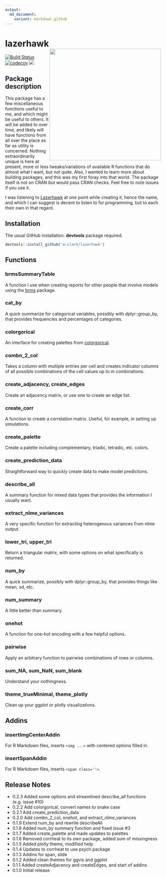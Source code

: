 ```yaml
---
output:
  md_document:
    variant: markdown_github
---
```


# lazerhawk <img src="man/img/lh_hex.png" align="right" width = 360/>

[![Build Status](https://travis-ci.org/m-clark/lazerhawk.svg?branch=master)](https://travis-ci.org/m-clark/lazerhawk)
[![codecov](https://codecov.io/gh/m-clark/lazerhawk/branch/master/graph/badge.svg)](https://codecov.io/gh/m-clark/lazerhawk)
<a href="" alt="Miscellaneous Shenanigans">
        <img src="https://img.shields.io/badge/miscellaneous_shenanigans-constant-ff5500.svg?colorA=00aaff&longCache=true&style=for-the-badge" /></a>
        
<!-- [](https://img.shields.io/badge/misc_shenanigans-constant-ff5500.svg) -->
<!-- https://github.com/badges/shields -->
<!-- <img src="man/img/lh_hex.png" style="display:block; margin: 0 auto;" width='50%'> -->


## Package description

This package has a few miscellaneous functions useful to me, and which might be useful to others. It will be added to over time, and likely will have functions from all over the place as far as utility is concerned.  Nothing extraordinarily unique is here at present, more or less tweaks/variations of available R functions that do almost what I want, but not quite.  Also, I wanted to learn more about building packages, and this was my first foray into that world.  The package itself is not on CRAN but would pass CRAN checks.  Feel free to note issues if you use it.

I was listening to [Lazerhawk](http://lazerhawk.bandcamp.com/album/redline) at one point while creating it, hence the name, and which I can suggest is decent to listen to for programming, but to each their own in that regard.

## Installation

The usual GitHub installation. **devtools** package required.

```r
devtools::install_github('m-clark/lazerhawk')
```

## Functions

### brmsSummaryTable
A function I use when creating reports for other people that involve models using the [brms](https://github.com/paul-buerkner/brms) package.

### cat_by
A quick summarize for categorical variables, possibly with dplyr::group_by, that provides frequencies and percentages of categories.

### colorgorical
An interface for creating palettes from [colorgorical](http://vrl.cs.brown.edu/color/).

### combn_2_col
Takes a column with multiple entries per cell and creates indicator columns of all possible combinations of the cell values up to m combinations.

### create_adjacency, create_edges
Create an adjacency matrix, or use one to create an edge list.

### create_corr
A function to create a correlation matrix. Useful, for example, in setting up simulations.

### create_palette
Create a palette including complementary, triadic, tetradic, etc. colors.

### create_prediction_data
Straightforward way to quickly create data to make model predictions.

### describe_all
A summary function for mixed data types that provides the information I usually want.

### extract_nlme_variances
A very specific function for extracting heterogenous variances from nlme output.

### lower_tri, upper_tri
Return a triangular matrix, with some options on what specifically is returned.

### num_by
A quick summarize, possibly with dplyr::group_by, that provides things like mean, sd, etc.

### num_summary
A little better than summary.

### onehot
A function for one-hot encoding with a few helpful options.

### pairwise
Apply an arbitrary function to pairwise combinations of rows or columns.

### sum_NA, sum_NaN, sum_blank
Understand your nothingness.

### theme_trueMinimal, theme_plotly
Clean up your ggplot or plotly visualizations.



## Addins

### insertImgCenterAddin 
For R Markdown files, inserts `<img ...>` with centered options filled in.

### insertSpanAddin 
For R Markdown files, inserts `<span class=''>`.


## Release Notes

- 0.2.3 Added some options and streamlined describe_all functions (e.g. issue #10)
- 0.2.2 Add colorgorical, convert names to snake case
- 0.2.1 Add create_prediction_data
- 0.2.0 Add combn_2_col, onehot, and extract_nlme_variances
- 0.1.9 Extend num_by and rewrite describeAll
- 0.1.8 Added num_by summary function and fixed issue #3
- 0.1.7 Added create_palette and made updates to palettes
- 0.1.6 Removed corrheat to its own package, added sum of missingness
- 0.1.5 Added plotly theme, modified help
- 0.1.4 Updates to corrheat to use psych package
- 0.1.3 Addins for span, slide
- 0.1.2 Added clean themes for ggvis and ggplot
- 0.1.1 Added createAdjacency and createEdges, and start of addins
- 0.1.0 Initial release

